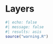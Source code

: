 # Layers {.unnumbered}

```r
#| echo: false
#| message: false
#| results: asis
source("warning.R")
```